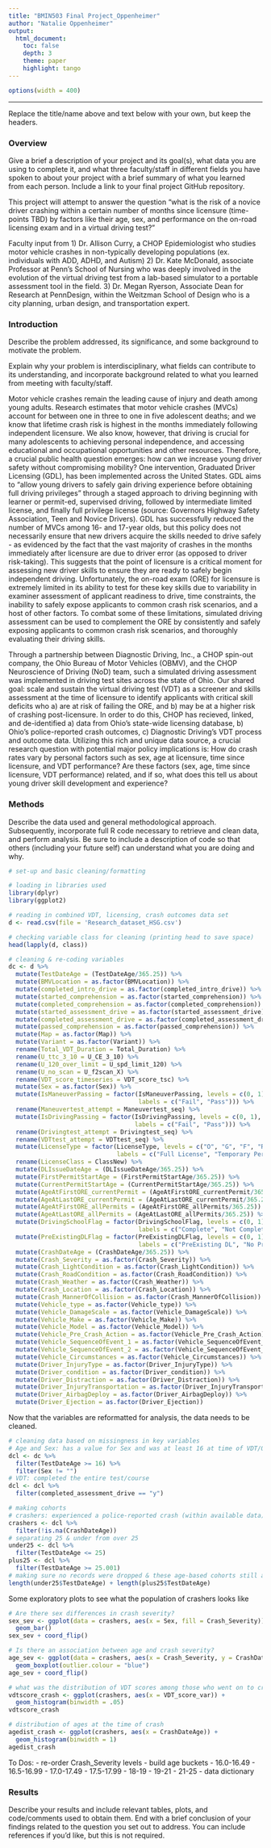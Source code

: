 ```yaml
---
title: "BMIN503 Final Project_Oppenheimer"
author: "Natalie Oppenheimer"
output: 
  html_document:
    toc: false 
    depth: 3 
    theme: paper 
    highlight: tango
---
```

```r
options(width = 400)
```  
***
Replace the title/name above and text below with your own, but keep the headers.

### Overview
Give a brief a description of your project and its goal(s), what data you are using to complete it, and what three faculty/staff in different fields you have spoken to about your project with a brief summary of what you learned from each person. Include a link to your final project GitHub repository.

This project will attempt to answer the question "what is the risk of a novice driver crashing within a certain number of months since licensure (time-points TBD) by factors like their age, sex, and performance on the on-road licensing exam and in a virtual driving test?"

Faculty input from
1) Dr. Allison Curry, a CHOP Epidemiologist who studies motor vehicle crashes in non-typically developing populations (ex. individuals with ADD, ADHD, and Autism)
2) Dr. Kate McDonald, associate Professor at Penn's School of Nursing who was deeply involved in the evolution of the virtual driving test from a lab-based simulator to a portable assessment tool in the field.
3) Dr. Megan Ryerson, Associate Dean for Research at PennDesign, within the Weitzman School of Design who is a city planning, urban design, and transportation expert.

### Introduction 
Describe the problem addressed, its significance, and some background to motivate the problem.

Explain why your problem is interdisciplinary, what fields can contribute to its understanding, and incorporate background related to what you learned from meeting with faculty/staff.

Motor vehicle crashes remain the leading cause of injury and death among young adults. Research estimates that motor vehicle crashes (MVCs) account for between one in three to one in five adolescent deaths; and we know that lifetime crash risk is highest in the months immediately following independent licensure. We also know, however, that driving is crucial for many adolescents to achieving personal independence, and accessing educational and occupational opportunities and other resources. Therefore, a crucial public health question emerges: how can we increase young driver safety without compromising mobility? One intervention, Graduated Driver Licensing (GDL), has been implemented across the United States. GDL aims to "allow young drivers to safely gain driving experience before obtaining full driving privileges" through a staged approach to driving beginning with learner or permit-ed, supervised driving, followed by intermediate limited license, and finally full privilege license (source: Governors Highway Safety Association, Teen and Novice Drivers). GDL has successfully reduced the number of MVCs among 16- and 17-year olds, but  this policy does not necessarily ensure that new drivers acquire the skills needed to drive safely - as evidenced by the fact that the vast majority of crashes in the months immediately after licensure are due to driver error (as opposed to driver risk-taking). This suggests that the point of licensure is a critical moment for assessing new driver skills to ensure they are ready to safely begin independent driving. Unfortunately, the on-road exam (ORE) for licensure is extremely limited in its ability to test for these key skills due to variability in examiner assessment of applicant readiness to drive, time constraints, the inability to safely expose applicants to common crash risk scenarios, and a host of other factors. To combat some of these limitations, simulated driving assessment can be used to complement the ORE by consistently and safely exposing applicants to common crash risk scenarios, and thoroughly evaluating their driving skills.

Through a partnership between Diagnostic Driving, Inc., a CHOP spin-out company, the Ohio Bureau of Motor Vehicles (OBMV), and the CHOP Neuroscience of Driving (NoD) team, such a simulated driving assessment was implemented in driving test sites across the state of Ohio. Our shared goal: scale and sustain the virtual driving test (VDT) as a screener and skills assessment at the time of licensure to identify applicants with critical skill deficits who 
   a) are at risk of failing the ORE, and 
   b) may be at a higher risk of crashing post-licensure. 
In order to do this, CHOP has recieved, linked, and de-identified 
   a) data from Ohio's state-wide licensing database, 
   b) Ohio's police-reported crash outcomes, 
   c) Diagnostic Driving's VDT process and outcome data. 
Utilizing this rich and unique data source, a crucial research question with potential major policy implications is: How do crash rates vary by personal factors such as sex, age at licensure, time since licensure, and VDT performance? Are these factors (sex, age, time since licensure, VDT performance) related, and if so, what does this tell us about young driver skill development and experience?


### Methods
Describe the data used and general methodological approach. Subsequently, incorporate full R code necessary to retrieve and clean data, and perform analysis. Be sure to include a description of code so that others (including your future self) can understand what you are doing and why. 

```r
# set-up and basic cleaning/formatting

# loading in libraries used
library(dplyr)
library(ggplot2)

# reading in combined VDT, licensing, crash outcomes data set
d <- read.csv(file = 'Research_dataset_HSG.csv')

# checking variable class for cleaning (printing head to save space)
head(lapply(d, class))

# cleaning & re-coding variables
dc <- d %>%
  mutate(TestDateAge = (TestDateAge/365.25)) %>%
  mutate(BMVLocation = as.factor(BMVLocation)) %>%
  mutate(completed_intro_drive = as.factor(completed_intro_drive)) %>%
  mutate(started_comprehension = as.factor(started_comprehension)) %>%
  mutate(completed_comprehension = as.factor(completed_comprehension)) %>%
  mutate(started_assessment_drive = as.factor(started_assessment_drive)) %>%
  mutate(completed_assessment_drive = as.factor(completed_assessment_drive)) %>%
  mutate(passed_comprehension = as.factor(passed_comprehension)) %>%
  mutate(Map = as.factor(Map)) %>%
  mutate(Variant = as.factor(Variant)) %>%
  rename(Total_VDT_Duration = Total_Duration) %>%
  rename(U_ttc_3_10 = U_CE_3_10) %>%
  rename(U_120_over_limit = U_spd_limit_120) %>%
  rename(U_no_scan = U_f2scan_X) %>%
  rename(VDT_score_timeseries = VDT_score_tsc) %>%
  mutate(Sex = as.factor(Sex)) %>%
  mutate(IsManeuverPassing = factor(IsManeuverPassing, levels = c(0, 1),
                                    labels = c("Fail", "Pass"))) %>%
  rename(Maneuvertest_attempt = Maneuvertest_seq) %>%
  mutate(IsDrivingPassing = factor(IsDrivingPassing, levels = c(0, 1),
                                   labels = c("Fail", "Pass"))) %>%
  rename(Drivingtest_attempt = Drivingtest_seq) %>%
  rename(VDTtest_attempt = VDTtest_seq) %>%
  mutate(LicenseType = factor(LicenseType, levels = c("O", "G", "F", "R"),
                              labels = c("Full License", "Temporary Permit", "License Duplicate", "License Renewal"))) %>%
  rename(LicenseClass = ClassNew) %>%
  mutate(DLIssueDateAge = (DLIssueDateAge/365.25)) %>%
  mutate(FirstPermitStartAge = (FirstPermitStartAge/365.25)) %>%
  mutate(CurrentPermitStartAge = (CurrentPermitStartAge/365.25)) %>%
  mutate(AgeAtFirstORE_currentPermit = (AgeAtFirstORE_currentPermit/365.25)) %>%
  mutate(AgeAtLastORE_currentPermit = (AgeAtLastORE_currentPermit/365.25)) %>%
  mutate(AgeAtFirstORE_allPermits = (AgeAtFirstORE_allPermits/365.25)) %>%
  mutate(AgeAtLastORE_allPermits = (AgeAtLastORE_allPermits/365.25)) %>%
  mutate(DrivingSchoolFlag = factor(DrivingSchoolFlag, levels = c(0, 1),
                                    labels = c("Complete", "Not Complete"))) %>%
  mutate(PreExistingDLFlag = factor(PreExistingDLFlag, levels = c(0, 1),
                                    labels = c("PreExisting DL", "No PreExisting DL"))) %>%
  mutate(CrashDateAge = (CrashDateAge/365.25)) %>%
  mutate(Crash_Severity = as.factor(Crash_Severity)) %>%
  mutate(Crash_LightCondition = as.factor(Crash_LightCondition)) %>%
  mutate(Crash_RoadCondition = as.factor(Crash_RoadCondition)) %>%
  mutate(Crash_Weather = as.factor(Crash_Weather)) %>%
  mutate(Crash_Location = as.factor(Crash_Location)) %>%
  mutate(Crash_MannerOfCollision = as.factor(Crash_MannerOfCollision)) %>%
  mutate(Vehicle_type = as.factor(Vehicle_type)) %>%
  mutate(Vehicle_DamageScale = as.factor(Vehicle_DamageScale)) %>%
  mutate(Vehicle_Make = as.factor(Vehicle_Make)) %>%
  mutate(Vehicle_Model = as.factor(Vehicle_Model)) %>%
  mutate(Vehicle_Pre_Crash_Action = as.factor(Vehicle_Pre_Crash_Action)) %>%
  mutate(Vehicle_SequenceOfEvent_1 = as.factor(Vehicle_SequenceOfEvent_1)) %>%
  mutate(Vehicle_SequenceOfEvent_2 = as.factor(Vehicle_SequenceOfEvent_2)) %>%
  mutate(Vehicle_Circumstances = as.factor(Vehicle_Circumstances)) %>%
  mutate(Driver_InjuryType = as.factor(Driver_InjuryType)) %>%
  mutate(Driver_condition = as.factor(Driver_condition)) %>%
  mutate(Driver_Distraction = as.factor(Driver_Distraction)) %>%
  mutate(Driver_InjuryTransportation = as.factor(Driver_InjuryTransportation)) %>%
  mutate(Driver_AirbagDeploy = as.factor(Driver_AirbagDeploy)) %>%
  mutate(Driver_Ejection = as.factor(Driver_Ejection))
```
Now that the variables are reformatted for analysis, the data needs to be cleaned.
```r
# cleaning data based on missingness in key variables
# Age and Sex: has a value for Sex and was at least 16 at time of VDT/ORE
dcl <- dc %>% 
  filter(TestDateAge >= 16) %>%
  filter(Sex != "")
# VDT: completed the entire test/course
dcl <- dcl %>%
  filter(completed_assessment_drive == "y")

# making cohorts
# crashers: experienced a police-reported crash (within available data)
crashers <- dcl %>%
  filter(!is.na(CrashDateAge))
# separating 25 & under from over 25
under25 <- dcl %>%
  filter(TestDateAge <= 25)
plus25 <- dcl %>%
  filter(TestDateAge >= 25.001)
# making sure no records were dropped & these age-based cohorts still add up to dcl total: 34046
length(under25$TestDateAge) + length(plus25$TestDateAge) 

```
Some exploratory plots to see what the population of crashers looks like
```r
# Are there sex differences in crash severity?
sex_sev <- ggplot(data = crashers, aes(x = Sex, fill = Crash_Severity)) +
  geom_bar()
sex_sev + coord_flip()

# Is there an association between age and crash severity?
age_sev <- ggplot(data = crashers, aes(x = Crash_Severity, y = CrashDateAge)) +
  geom_boxplot(outlier.colour = "blue")
age_sev + coord_flip()

# what was the distribution of VDT scores among those who went on to crash?
vdtscore_crash <- ggplot(crashers, aes(x = VDT_score_var)) + 
  geom_histogram(binwidth = .05)
vdtscore_crash

# distribution of ages at the time of crash
agedist_crash <- ggplot(crashers, aes(x = CrashDateAge)) +
  geom_histogram(binwidth = 1)
agedist_crash
```
To Dos:
- re-order Crash_Severity levels
- build age buckets
    - 16.0-16.49
    - 16.5-16.99
    - 17.0-17.49
    - 17.5-17.99
    - 18-19
    - 19-21
    - 21-25
- data dictionary



### Results
Describe your results and include relevant tables, plots, and code/comments used to obtain them. End with a brief conclusion of your findings related to the question you set out to address. You can include references if you'd like, but this is not required.
